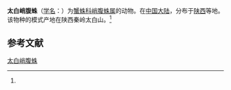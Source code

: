 {{Speciesbox
| name = 太白峭腹蛛
| status = 
| status_system = 
| image = 
| genus = Tmarus
| species = taibaiensis
| authority = (Song et Wang, 1994)<ref name='id14606'>{{cite web| url =http://www.bioinfo.cn/db05/BjdwSpecies.php?action=view&id=14606| title =太白峭腹蛛| work =《中国动物物种编目数据库》| publisher =中国科学院微生物研究所| author =中国科学院动物研究所| accessdate =2009-04-28| deadurl =yes| archiveurl =https://web.archive.org/web/20160305010636/http://www.bioinfo.cn/db05/BjdwSpecies.php?action=view&id=14606| archivedate =2016-03-05}}</ref>
}}

'''太白峭腹蛛'''（[[学名|学名]]：{{lang|la|''Tmarus taibaiensis''}}）为[[蟹蛛科|蟹蛛科]][[峭腹蛛属|峭腹蛛属]]的动物。在[[中国大陆|中国大陆]]，分布于[[陕西|陕西]]等地。该物种的模式产地在陕西秦岭太白山。<ref name='id14606'/>

== 参考文献 ==
{{reflist}}

{{Wikispecies|Tmarus taibaiensis}}
{{Taxonbar|from=Q1059241}}

[[Category:峭腹蛛属|太白峭腹蛛]]


{{蜘蛛小作品}}